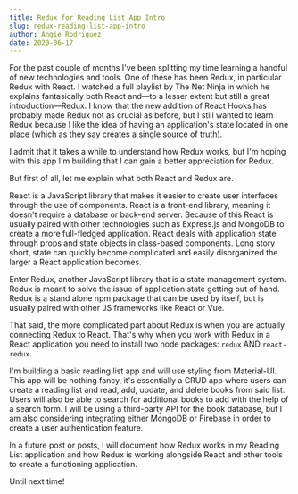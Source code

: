 ```yaml
---
title: Redux for Reading List App Intro
slug: redux-reading-list-app-intro
author: Angie Rodriguez
date: 2020-06-17
---
```


For the past couple of months I've been splitting my time learning a handful of new technologies and tools. One of these has been Redux, in particular Redux with React. I watched a full playlist by The Net Ninja in which he explains fantasically both React and—to a lesser extent but still a great introduction—Redux. I know that the new addition of React Hooks has probably made Redux not as crucial as before, but I still wanted to learn Redux because I like the idea of having an application's state located in one place (which as they say creates a single source of truth).

I admit that it takes a while to understand how Redux works, but I'm hoping with this app I'm building that I can gain a better appreciation for Redux.

But first of all, let me explain what both React and Redux are.

React is a JavaScript library that makes it easier to create user interfaces through the use of components. React is a front-end library, meaning it doesn't require a database or back-end server. Because of this React is usually paired with other technologies such as Express.js and MongoDB to create a more full-fledged application. React deals with application state through props and state objects in class-based components. Long story short, state can quickly become complicated and easily disorganized the larger a React application becomes.

Enter Redux, another JavaScript library that is a state management system. Redux is meant to solve the issue of application state getting out of hand. Redux is a stand alone npm package that can be used by itself, but is usually paired with other JS frameworks like React or Vue.

That said, the more complicated part about Redux is when you are actually connecting Redux to React. That's why when you work with Redux in a React application you need to install two node packages: `redux` AND `react-redux`.

I'm building a basic reading list app and will use styling from Material-UI. This app will be nothing fancy, it's essentially a CRUD app where users can create a reading list and read, add, update, and delete books from said list. Users will also be able to search for additional books to add with the help of a search form. I will be using a third-party API for the book database, but I am also considering integrating either MongoDB or Firebase in order to create a user authentication feature.

In a future post or posts, I will document how Redux works in my Reading List application and how Redux is working alongside React and other tools to create a functioning application.

Until next time!
